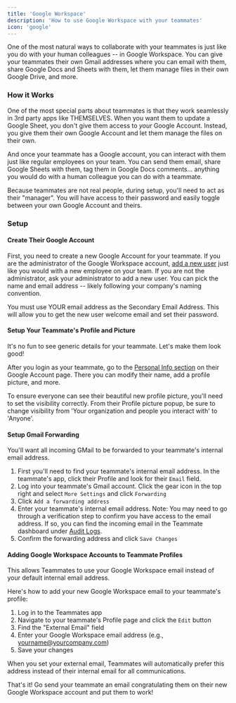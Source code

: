 ```yaml
---
title: 'Google Workspace'
description: 'How to use Google Workspace with your teammates'
icon: 'google'
---
```


One of the most natural ways to collaborate with your teammates is just like you do with your human colleagues -- in Google Workspace.
You can give your teammates their own Gmail addresses where you can email with them, share Google Docs and Sheets with them, let them manage files in their own Google Drive, and more.

### How it Works

One of the most special parts about teammates is that they work seamlessly in 3rd party apps like THEMSELVES.
When you want them to update a Google Sheet, you don't give them access to _your_ Google Account. Instead, you give them their own Google Account and let them manage the files on their own.

And once your teammate has a Google account, you can interact with them just like regular employees on your team. 
You can send them email, share Google Sheets with them, tag them in Google Docs comments... anything you would do with a human colleague you can do with a teammate.

<Tip>
Because teammates are not real people, during setup, you'll need to act as their "manager". You will have access to their password and easily toggle between your own Google Account and theirs.
</Tip>

### Setup

#### Create Their Google Account

First, you need to create a new Google Account for your teammate. If you are the administrator of the Google Workspace account, [add a new user](https://support.google.com/a/answer/33310?hl=en&co=DASHER._Family%3DDomain-verified) just like you would with a new employee on your team.
If you are not the administrator, ask your administrator to add a new user. You can pick the name and email address -- likely following your company's naming convention.

<Note>
You must use YOUR email address as the Secondary Email Address. This will allow you to get the new user welcome email and set their password.
</Note>

#### Setup Your Teammate's Profile and Picture

It's no fun to see generic details for your teammate. Let's make them look good!

After you login as your teammate, go to the [Personal Info section](https://myaccount.google.com/u/1/personal-info) on their Google Account page. 
There you can modify their name, add a profile picture, and more.

<Tip>
To ensure everyone can see their beautiful new profile picture, you'll need to set the visibility correctly. From their Profile picture popup, be sure to change visibility from 'Your organization and people you interact with' to 'Anyone'.
</Tip>

#### Setup Gmail Forwarding

You'll want all incoming GMail to be forwarded to your teammate's internal email address.

1. First you'll need to find your teammate's internal email address. In the teammate's app, click their Profile and look for their `Email` field.
1. Log into your teammate's Gmail account. Click the gear icon in the top right and select `More Settings` and click `Forwarding`
1. Click `Add a forwarding address`
1. Enter your teammate's internal email address. Note: You may need to go through a verification step to confirm you have access to the email address. If so, you can find the incoming email in the Teammate dashboard under [Audit Logs](https://app.teammates.work/audits).
1. Confirm the forwarding address and click `Save Changes`

#### Adding Google Workspace Accounts to Teammate Profiles

This allows Teammates to use your Google Workspace email instead of your default internal email address.

Here's how to add your new Google Workspace email to your teammate's profile:

1. Log in to the Teammates app
2. Navigate to your teammate's Profile page and click the `Edit` button
3. Find the "External Email" field
4. Enter your Google Workspace email address (e.g., yourname@yourcompany.com)
5. Save your changes

<Note>
When you set your external email, Teammates will automatically prefer this address instead of their internal email for all communications.
</Note>

That's it! Go send your teammate an email congratulating them on their new Google Workspace account and put them to work!



